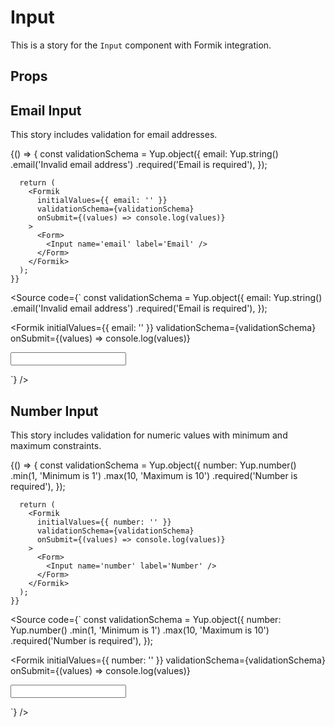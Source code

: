 
<Meta title='Components/Input' component={Input} />

# Input

This is a story for the `Input` component with Formik integration.

## Props

<ArgsTable of={Input} />

## Email Input

This story includes validation for email addresses.

<Canvas>
  <Story name='EmailInput'>
    {() => {
      const validationSchema = Yup.object({
        email: Yup.string()
          .email('Invalid email address')
          .required('Email is required'),
      });

      return (
        <Formik
          initialValues={{ email: '' }}
          validationSchema={validationSchema}
          onSubmit={(values) => console.log(values)}
        >
          <Form>
            <Input name='email' label='Email' />
          </Form>
        </Formik>
      );
    }}
  </Story>
</Canvas>

<Source code={`
const validationSchema = Yup.object({
  email: Yup.string()
    .email('Invalid email address')
    .required('Email is required'),
});

<Formik
  initialValues={{ email: '' }}
  validationSchema={validationSchema}
  onSubmit={(values) => console.log(values)}
>
  <Form>
    <Input name='email' label='Email' />
  </Form>
</Formik>
`} />

## Number Input

This story includes validation for numeric values with minimum and maximum constraints.

<Canvas>
  <Story name='NumberInput'>
    {() => {
      const validationSchema = Yup.object({
        number: Yup.number()
          .min(1, 'Minimum is 1')
          .max(10, 'Maximum is 10')
          .required('Number is required'),
      });

      return (
        <Formik
          initialValues={{ number: '' }}
          validationSchema={validationSchema}
          onSubmit={(values) => console.log(values)}
        >
          <Form>
            <Input name='number' label='Number' />
          </Form>
        </Formik>
      );
    }}
  </Story>
</Canvas>

<Source code={`
const validationSchema = Yup.object({
  number: Yup.number()
    .min(1, 'Minimum is 1')
    .max(10, 'Maximum is 10')
    .required('Number is required'),
});

<Formik
  initialValues={{ number: '' }}
  validationSchema={validationSchema}
  onSubmit={(values) => console.log(values)}
>
  <Form>
    <Input name='number' label='Number' />
  </Form>
</Formik>
`} />
